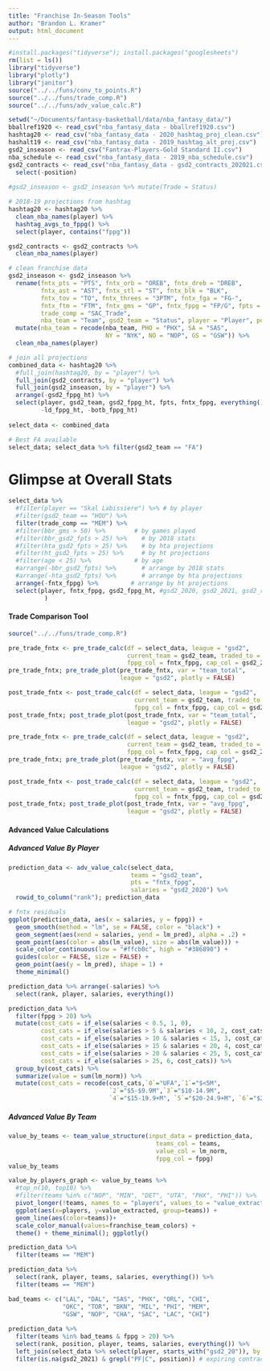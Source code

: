 ```yaml
---
title: "Franchise In-Season Tools"
author: "Brandon L. Kramer"
output: html_document
---
```


```r

#install.packages("tidyverse"); install.packages("googlesheets")
rm(list = ls())
library("tidyverse")
library("plotly")
library("janitor")
source("../../funs/conv_to_points.R")
source("../../funs/trade_comp.R")
source("../../funs/adv_value_calc.R")

setwd("~/Documents/fantasy-basketball/data/nba_fantasy_data/")
bballref1920 <- read_csv("nba_fantasy_data - bballref1920.csv")
hashtag20 <- read_csv("nba_fantasy_data - 2020_hashtag_proj_clean.csv")
hashalt19 <- read_csv("nba_fantasy_data - 2019_hashtag_alt_proj.csv")
gsd2_inseason <- read_csv("Fantrax-Players-Gold Standard II.csv")
nba_schedule <- read_csv("nba_fantasy_data - 2019_nba_schedule.csv")
gsd2_contracts <- read_csv("nba_fantasy_data - gsd2_contracts_202021.csv") %>% 
  select(-position)
  
#gsd2_inseason <- gsd2_inseason %>% mutate(Trade = Status)

# 2018-19 projections from hashtag 
hashtag20 <- hashtag20 %>% 
  clean_nba_names(player) %>% 
  hashtag_avgs_to_fppg() %>% 
  select(player, contains("fppg"))

gsd2_contracts <- gsd2_contracts %>% 
  clean_nba_names(player)

# clean franchise data 
gsd2_inseason <- gsd2_inseason %>% 
  rename(fntx_pts = "PTS", fntx_orb = "OREB", fntx_dreb = "DREB", 
         fntx_ast = "AST", fntx_stl = "ST", fntx_blk = "BLK", 
         fntx_tov = "TO", fntx_threes = "3PTM", fntx_fga = "FG-", 
         fntx_ftm = "FTM", fntx_gms = "GP", fntx_fppg = "FP/G", fpts = FPts,
         trade_comp = "SAC_Trade", 
         nba_team = "Team", gsd2_team = "Status", player = "Player", position = "Position") %>%
  mutate(nba_team = recode(nba_team, PHO = "PHX", SA = "SAS", 
                           NY = "NYK", NO = "NOP", GS = "GSW")) %>% 
  clean_nba_names(player) 

# join all projections 
combined_data <- hashtag20 %>% 
  #full_join(hashtag20, by = "player") %>% 
  full_join(gsd2_contracts, by = "player") %>% 
  full_join(gsd2_inseason, by = "player") %>% 
  arrange(-gsd2_fppg_ht) %>% 
  select(player, gsd2_team, gsd2_fppg_ht, fpts, fntx_fppg, everything(), 
         -ld_fppg_ht, -botb_fppg_ht) 
 
select_data <- combined_data  

# Best FA available 
select_data; select_data %>% filter(gsd2_team == "FA")
```

# Glimpse at Overall Stats   

```r
select_data %>% 
  #filter(player == "Skal Labissiere") %>% # by player
  #filter(gsd2_team == "HOU") %>% 
  filter(trade_comp == "MEM") %>% 
  #filter(bbr_gms > 50) %>%        # by games played
  #filter(bbr_gsd2_fpts > 25) %>%    # by 2018 stats
  #filter(hta_gsd2_fpts > 25) %>%    # by hta projections 
  #filter(ht_gsd2_fpts > 25) %>%     # by ht projections 
  #filter(age < 25) %>%            # by age 
  #arrange(-bbr_gsd2_fpts) %>%       # arrange by 2018 stats
  #arrange(-hta_gsd2_fpts) %>%       # arrange by hta projections
  arrange(-fntx_fppg) %>%         # arrange by ht projections
  select(player, fntx_fppg, gsd2_fppg_ht, #gsd2_2020, gsd2_2021, gsd2_rfa, 
          )
```

#### Trade Comparison Tool 

```r
source("../../funs/trade_comp.R")

pre_trade_fntx <- pre_trade_calc(df = select_data, league = "gsd2",
                                 current_team = gsd2_team, traded_to = trade_comp, 
                                 fppg_col = fntx_fppg, cap_col = gsd2_2020)
pre_trade_fntx; pre_trade_plot(pre_trade_fntx, var = "team_total", 
                               league = "gsd2", plotly = FALSE)
```
```r
post_trade_fntx <- post_trade_calc(df = select_data, league = "gsd2",
                                   current_team = gsd2_team, traded_to = trade_comp, 
                                   fppg_col = fntx_fppg, cap_col = gsd2_2020)
post_trade_fntx; post_trade_plot(post_trade_fntx, var = "team_total", 
                                 league = "gsd2", plotly = FALSE)
```
```r
pre_trade_fntx <- pre_trade_calc(df = select_data, league = "gsd2",
                                 current_team = gsd2_team, traded_to = trade_comp, 
                                 fppg_col = fntx_fppg, cap_col = gsd2_2020)
pre_trade_fntx; pre_trade_plot(pre_trade_fntx, var = "avg_fppg", 
                               league = "gsd2", plotly = FALSE)
```
```r
post_trade_fntx <- post_trade_calc(df = select_data, league = "gsd2",
                                   current_team = gsd2_team, traded_to = trade_comp, 
                                   fppg_col = fntx_fppg, cap_col = gsd2_2020)
post_trade_fntx; post_trade_plot(post_trade_fntx, var = "avg_fppg", 
                                 league = "gsd2", plotly = FALSE)
```

#### Advanced Value Calculations 

##### Advanced Value By Player 

```r
prediction_data <- adv_value_calc(select_data, 
                                  teams = "gsd2_team", 
                                  pts = "fntx_fppg",
                                  salaries = "gsd2_2020") %>% 
  rowid_to_column("rank"); prediction_data

# fntx residuals 
ggplot(prediction_data, aes(x = salaries, y = fppg)) +
  geom_smooth(method = "lm", se = FALSE, color = "black") +      
  geom_segment(aes(xend = salaries, yend = lm_pred), alpha = .2) +   
  geom_point(aes(color = abs(lm_value), size = abs(lm_value))) +  
  scale_color_continuous(low = "#ffcb0c", high = "#386890") +     
  guides(color = FALSE, size = FALSE) +                             
  geom_point(aes(y = lm_pred), shape = 1) +
  theme_minimal()
```

```r
prediction_data %>% arrange(-salaries) %>% 
  select(rank, player, salaries, everything())
```

```r
prediction_data %>% 
  filter(fppg > 20) %>% 
  mutate(cost_cats = if_else(salaries < 0.5, 1, 0),
         cost_cats = if_else(salaries > 5 & salaries < 10, 2, cost_cats),
         cost_cats = if_else(salaries > 10 & salaries < 15, 3, cost_cats),
         cost_cats = if_else(salaries > 15 & salaries < 20, 4, cost_cats),
         cost_cats = if_else(salaries > 20 & salaries < 25, 5, cost_cats),
         cost_cats = if_else(salaries > 25, 6, cost_cats)) %>% 
  group_by(cost_cats) %>% 
  summarize(value = sum(lm_norm)) %>% 
  mutate(cost_cats = recode(cost_cats,`0`="UFA",`1`="$<5M",
                            `2`="$5-$9.9M",`3`="$10-14.9M",
                            `4`="$15-19.9+M", `5`="$20-24.9+M", `6`="$25+M"))
```
##### Advanced Value By Team 

```r
value_by_teams <- team_value_structure(input_data = prediction_data,
                                         teams_col = teams, 
                                         value_col = lm_norm,
                                         fppg_col = fppg)
value_by_teams

value_by_players_graph <- value_by_teams %>% 
  #top_n(10, top10) %>% 
  #filter(teams %in% c("NOP", "MIN", "DET", "UTA", "PHX", "PHI")) %>% 
  pivot_longer(!teams, names_to = "players", values_to = "value_extracted") %>% 
  ggplot(aes(x=players, y=value_extracted, group=teams)) +
  geom_line(aes(color=teams))+
  scale_color_manual(values=franchise_team_colors) +
  theme() + theme_minimal(); ggplotly()
```

```r
prediction_data %>% 
  filter(teams == "MEM")
```
```r
prediction_data %>% 
  select(rank, player, teams, salaries, everything()) %>% 
  filter(teams == "MEM")
```

```r
bad_teams <- c("LAL", "DAL", "SAS", "PHX", "ORL", "CHI",
               "OKC", "TOR", "BKN", "MIL", "PHI", "MEM",
               "GSW", "NOP", "CHA", "SAC", "LAC", "CHI")
  
prediction_data %>% 
  filter(teams %in% bad_teams & fppg > 20) %>% 
  select(rank, position, player, teams, salaries, everything()) %>% 
  left_join(select_data %>% select(player, starts_with("gsd2_20")), by = "player") %>% 
  filter(is.na(gsd2_2021) & grepl("PF|C", position)) # expiring contracts 
```

















